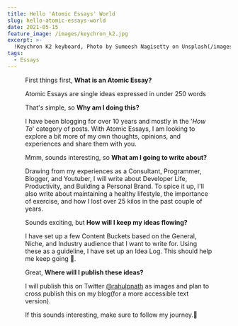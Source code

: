 ```yaml
---
title: Hello 'Atomic Essays' World
slug: hello-atomic-essays-world
date: 2021-05-15
feature_image: /images/keychron_k2.jpg
excerpt: >-
  !Keychron K2 keyboard, Photo by Sumeesh Nagisetty on Unsplash(/images/keychronk2.jpg)  I am a programmer, so let's start with a Hello World for Atomic Essays!  First things first, What is...
tags:
  - Essays
---
```

<Figure src="/images/keychron_k2.jpg" caption="I am a programmer, so let's start with a Hello World for Atomic Essays!" />

First things first, **What is an Atomic Essay?**

Atomic Essays are single ideas expressed in under 250 words

That's simple, so **Why am I doing this?**

I have been blogging for over 10 years and mostly in the '_How To_' category of posts. With Atomic Essays, I am looking to explore a bit more of my own thoughts, opinions, and experiences and share them with you.

Mmm, sounds interesting, so **What am I going to write about?**

Drawing from my experiences as a Consultant, Programmer, Blogger, and Youtuber, I will write about Developer Life, Productivity, and Building a Personal Brand. To spice it up, I'll also write about maintaining a healthy lifestyle, the importance of exercise, and how I lost over 25 kilos in the past couple of years.

Sounds exciting, but **How will I keep my ideas flowing?**

I have set up a few Content Buckets based on the General, Niche, and Industry audience that I want to write for. Using these as a guideline, I have set up an Idea Log. This should help me keep going 🤞.

Great, **Where will I publish these ideas?**

I will publish this on Twitter [@rahulpnath](https://twitter.com/rahulpnath) as images and plan to cross publish this on my blog(for a more accessible text version).

If this sounds interesting, make sure to follow my journey.🚀
